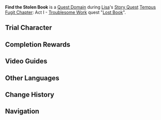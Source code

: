 {{Domain Infobox
|image        = Domain Story Quest Domain.png
|type         = Quest
|description  = The thief seems to be hiding inside the ruin...
|quest        = Lost Book
|quest_type   = Story
|region       = Mondstadt
|area         = Starfell Valley
|subarea      = Starsnatch Cliff
|requiredAR   = 15
|recLevel     = 30
|trial        = Lisa
}}
'''Find the Stolen Book''' is a [[Quest Domain]] during [[Lisa]]'s [[Story Quest]] [[Tempus Fugit Chapter]]: Act I - [[Troublesome Work]] quest "[[Lost Book]]".

==Trial Character==
{{Trial Character
|wl                      = 0, 1, 6, 7, 8
|character_name          = Lisa

|character_level0        = 19
|constellation0          = 0
|weapon_name0            = The Widsith
|weapon_level0           = 19
|refinement0             = 1
|artifact_flower0        = Adventurer's Flower
|artifact_feather0       = Adventurer's Tail Feather
|artifact_sands0         = Adventurer's Pocket Watch
|artifact_goblet0        = Adventurer's Golden Goblet
|artifact_circlet0       = Adventurer's Bandana
|artifact_level0         = 4
|set1_0                  = Adventurer
|set1_piece_bonus_0      = 4
|normal_attack_talent0   = 1
|elemental_skill_talent0 = 1
|elemental_burst_talent0 = 1
|hp0                     = 4,059
|atk0                    = 226
|def0                    = 119
|em0                     = 240
|er0                     = 100.0%
|crit_rate0              = 11.0%
|crit_dmg0               = 68.8%

|character_level1        = 30
|constellation1          = 2
|weapon_name1            = Magic Guide
|weapon_level1           = 30
|refinement1             = 1
|artifact_flower1        = Medal of the Brave
|artifact_feather1       = Prospect of the Brave
|artifact_sands1         = Fortitude of the Brave
|artifact_goblet1        = Outset of the Brave
|artifact_circlet1       = Crown of the Brave
|artifact_level1         = 12
|set1                    = Brave Heart
|set1_piece_bonus        = 4
|normal_attack_talent1   = 1
|elemental_skill_talent1 = 1
|elemental_burst_talent1 = 1
|hp1                     = 6,604
|atk1                    = 498
|def1                    = 199
|em1                     = 101
|er1                     = 103.5%
|crit_rate1              = 28.8%
|crit_dmg1               = 66.8%

|character_level6        = 74
|weapon_name6            = The Widsith
|weapon_level6           = 74
|refinement6             = 1
|constellation6          = 3
|artifact_flower6         = Royal Flora
|artifact_feather6        = Royal Plume
|artifact_sands6          = Royal Pocket Watch
|artifact_goblet6         = Royal Silver Urn
|artifact_circlet6        = Royal Masque
|artifact_level6          = 16
|set1_6                   = Noblesse Oblige
|set1_piece_bonus_6        = 4

|normal_attack_talent6   = 5
|elemental_skill_talent6 = 5
|elemental_burst_talent6 = 8

|hp6                     = 17,331
|atk6                    = 1,328
|def6                    = 548
|em6                     = 114
|er6                     = 135.0%
|crit_rate6              = 51.8%
|crit_dmg6               = 137.4%


|character_level7        = 82
|constellation7          = 3

|weapon_name7            = The Widsith
|weapon_level7           = 82
|refinement7             = 1

|artifact_flower7        = Royal Flora
|artifact_feather7       = Royal Plume
|artifact_sands7         = Royal Pocket Watch
|artifact_goblet7        = Royal Silver Urn
|artifact_circlet7       = Royal Masque
|artifact_level7         = 20
|set1_7                  = Noblesse Oblige
|set1_piece_bonus_7      = 4

|normal_attack_talent7   = 6
|elemental_skill_talent7 = 6
|elemental_burst_talent7 = 9

|hp7                     = 20,863
|atk7                    = 1,553
|def7                    = 654
|em7                     = 201
|crit_rate7              = 57.1%
|crit_dmg7               = 142.2%
|er7                     = 135.0%

|character_level8        = 84
|weapon_name8            = The Widsith
|weapon_level8           = 84
|refinement8             = 1
|constellation8          = 3
|artifact_flower8         = Royal Flora
|artifact_feather8        = Royal Plume
|artifact_sands8          = Royal Pocket Watch
|artifact_goblet8         = Royal Silver Urn
|artifact_circlet8        = Royal Masque
|artifact_level8          = 20
|set1_8                   = Noblesse Oblige
|set1_piece_bonus_8        = 4

|normal_attack_talent8   = 6
|elemental_skill_talent8 = 6
|elemental_burst_talent8 = 9

|hp8                     = 21,071
|atk8                    = 1,996
|def8                    = 663
|em8                     = 201
|er8                     = 135.0%
|crit_rate8              = 57.1%
|crit_dmg8               = 142.2%
}}

==Completion Rewards==
{{Card|Mora|10,000}}
{{Card|Adventurer's Experience|2}}
{{Card|Mystic Enhancement Ore|2}}
{{Card|Vajrada Amethyst Sliver|1}}
{{Card|The Pale Princess and the Six Pygmies|Vol. I|type=Book|rarity=4}}

==Video Guides==
{{EVT
|video1 = https://youtu.be/6KubNOJOGjQ
|caption1 = Find the Stolen Book Guide (4 Chests)
}}

==Other Languages==
{{Other Languages
|en      = Find the Stolen Book
|zhs     = 找回失窃的书本
|zhs_rm  = Zhǎohuí Shīqiè de Shūběn
|zht     = 找回失竊的書本
|zht_rm  = Zhǎohuí Shīqiè de Shūběn
|zh_tl   = Recover the Stolen Book
|ja      = 盗まれた本を探し出す
|ja_rm   = Nusumareta Hon wo Sagashidasu
|ja_tl   = Track Down the Stolen Book
|ko      = 도난당한 책 되찾기
|ko_rm   = Donandanghan Chaek Doechatkki
|ko_tl   = Find the Stolen Book
|es      = Encuentra el tomo robado
|es_tl   = Find the Stolen Tome
|fr      = Trouver le livré volé
|fr_tl   = Find the Stolen Book
|ru      = Поиск просроченной книги
|ru_tl   = 
|th      = ตามหาหนังสือที่ถูกขโมย
|th_rm   = 
|th_tl   = 
|vi      = Tìm Lại Sách Bị Mất Cắp
|vi_tl   = 
|de      = Finde das gestohlene Buch
|de_tl   = Find the Stolen Book
|id      = Temukan Buku yang Hilang
|id_tl   = Find the Lost Book
|pt      = Encontre os Livros Perdidos
|pt_tl   = Find the Lost Books
}}

==Change History==
{{Change History|1.0}}

==Navigation==
{{Domain Navbox|Temporary}}